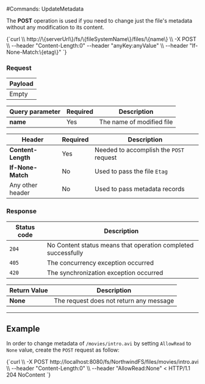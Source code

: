
#Commands: UpdateMetadata

The **POST** operation is used if you need to change just the file's metadata without any modification to its content. 



<TabItem value="json" label="json">
<CodeBlock language="json">
{`curl \\
	http://\{serverUrl\}/fs/\{fileSystemName\}/files/\{name\}  \\
	-X POST \\
    --header "Content-Length:0"
	--header "anyKey:anyValue" \\
    --header "If-None-Match:\{etag\}"
`}
</CodeBlock>
</TabItem>

### Request

| Payload |
| ------- |
| Empty |

| Query parameter | Required | Description |
| ------------- | -- | ---- |
| **name** | Yes | The name of modified file |

| Header | Required | Description |
| --------| ------- | --- |
| **Content-Length** | Yes |  Needed to accomplish the `POST` request |
| **If-None-Match** | No |  Used to pass the file `Etag` |
| Any other header | No | Used to pass metadata records |

### Response

| Status code | Description |
| ----------- | - |
| `204` | No Content status means that operation completed successfully |
| `405` | The concurrency exception occurred |
| `420` | The synchronization exception occurred |

| Return Value | Description |
| ------------- | ------------- |
| **None** | The request does not return any message |

---

## Example

In order to change metadata of `/movies/intro.avi` by setting `AllowRead` to `None` value, create the `POST` request as follow:

<TabItem value="json" label="json">
<CodeBlock language="json">
{`curl \\
	-X POST http://localhost:8080/fs/NorthwindFS/files/movies/intro.avi  \\
	--header "Content-Length:0" \\
    --header "AllowRead:None"
< HTTP/1.1 204 NoContent
`}
</CodeBlock>
</TabItem>


